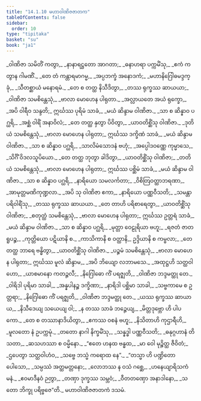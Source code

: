 ```yaml
---
title: "14.1.10 မဟာဝါဏိဇဇာတက"
tableOfContents: false
sidebar:
  order: 10
type: "tipitaka"
basket: "su"
book: "ja1"
---
```



<DynamicBreadcrumb />

<Division number="180" book="ja1" e="ch" v="22" p="298">

<Paragraph number="2736" type="verses" book="ja1">
_ဝါဏိဇာ သမိတိံ ကတွာ,_  
_နာနာရဋ္ဌတော အာဂတာ;_  
_ဓနာဟရာ ပက္ကမိံသု,_  
_ဧကံ ကတွာန ဂါမဏိံ._  

</Paragraph>

</Division>
<Division number="181" book="ja1" e="ch" v="22" p="298">

<Paragraph number="2737" type="verses" book="ja1">
_တေ တံ ကန္တာရမာဂမ္မ,_  
_အပ္ပဘက္ခံ အနောဒကံ;_  
_မဟာနိဂြေါဓမဒ္ဒက္ခုံ,_  
_သီတစ္ဆာယံ မနောရမံ._  

</Paragraph>

</Division>
<Division number="182" book="ja1" e="ch" v="22" p="298">

<Paragraph number="2738" type="verses" book="ja1">
_တေ စ တတ္ထ နိသီဒိတွာ,_  
_တဿ ရုက္ခဿ ဆာယယာ;_  
_ဝါဏိဇာ သမစိန္တေသုံ,_  
_ဗာလာ မောဟေန ပါရုတာ._  

</Paragraph>

</Division>
<Division number="183" book="ja1" e="ch" v="22" p="298">

<Paragraph number="2739" type="verses" book="ja1">
_အလ္လာယတေ အယံ ရုက္ခော,_  
_အပိ ဝါရီဝ သန္ဒတိ;_  
ဣင်္ဃဿ ပုရိမံ သာခံ,_  
_မယံ ဆိန္ဒာမ ဝါဏိဇာ._  

</Paragraph>

</Division>
<Division number="184" book="ja1" e="ch" v="22" p="298">

<Paragraph number="2740" type="verses" book="ja1">
_သာ စ ဆိန္နာဝ ပဂ္ဃရိ,_  
_အစ္ဆံ ဝါရိံ အနာဝိလံ;_  
_တေ တတ္ထ နှတွာ ပိဝိတွာ,_  
_ယာဝတိစ္ဆိံသု ဝါဏိဇာ._  

</Paragraph>

</Division>
<Division number="185" book="ja1" e="ch" v="22" p="298">

<Paragraph number="2741" type="verses" book="ja1">
_ဒုတိယံ သမစိန္တေသုံ,_  
_ဗာလာ မောဟေန ပါရုတာ;_  
ဣင်္ဃဿ ဒက္ခိဏံ သာခံ,_  
_မယံ ဆိန္ဒာမ ဝါဏိဇာ._  

</Paragraph>

</Division>
<Division number="186" book="ja1" e="ch" v="22" p="298">

<Paragraph number="2742" type="verses" book="ja1">
_သာ စ ဆိန္နာဝ ပဂ္ဃရိ,_  
_သာလိမံသောဒနံ ဗဟုံ;_  
_အပ္ပေါဒဝဏ္ဏေ ကုမ္မာသေ,_  
_သိင်္ဂိံ ဝိဒလသူပိယော._  

</Paragraph>

</Division>
<Division number="187" book="ja1" e="ch" v="22" p="299">

<Paragraph number="2743" type="verses" book="ja1">
_တေ တတ္ထ ဘုတွာ ခါဒိတွာ,_  
_ယာဝတိစ္ဆိံသု ဝါဏိဇာ;_  
_တတိယံ သမစိန္တေသုံ,_  
_ဗာလာ မောဟေန ပါရုတာ;_  
ဣင်္ဃဿ ပစ္ဆိမံ သာခံ,_  
_မယံ ဆိန္ဒာမ ဝါဏိဇာ._  

</Paragraph>

</Division>
<Division number="188" book="ja1" e="ch" v="22" p="299">

<Paragraph number="2744" type="verses" book="ja1">
_သာ စ ဆိန္နာဝ ပဂ္ဃရိ,_  
_နာရိယော သမလင်္ကတာ;_  
_ဝိစိတြဝတ္ထာဘရဏာ,_  
_အာမုတ္တမဏိကုဏ္ဍလာ._  

</Paragraph>

</Division>
<Division number="189" book="ja1" e="ch" v="22" p="299">

<Paragraph number="2745" type="verses" book="ja1">
_အပိ သု ဝါဏိဇာ ဧကာ,_  
_နာရိယော ပဏ္ဏဝီသတိ;_  
_သမန္တာ ပရိဝါရိံသု,_  
_တဿ ရုက္ခဿ ဆာယယာ._  

</Paragraph>

</Division>
<Division number="190" book="ja1" e="ch" v="22" p="299">

<Paragraph number="2746" type="verses" book="ja1">
_တေ တာဟိ ပရိစာရေတွာ,_  
_ယာဝတိစ္ဆိံသု ဝါဏိဇာ;_  
_စတုတ္ထံ သမစိန္တေသုံ,_  
_ဗာလာ မောဟေန ပါရုတာ;_  
ဣင်္ဃဿ ဥတ္တရံ သာခံ,_  
_မယံ ဆိန္ဒာမ ဝါဏိဇာ._  

</Paragraph>

</Division>
<Division number="191" book="ja1" e="ch" v="22" p="299">

<Paragraph number="2747" type="verses" book="ja1">
_သာ စ ဆိန္နာဝ ပဂ္ဃရိ,_  
_မုတ္တာ ဝေဠုရိယာ ဗဟူ;_  
_ရဇတံ ဇာတရူပဉ္စ,_  
_ကုတ္တိယော ပဋိယာနိ စ._  

</Paragraph>

</Division>
<Division number="192" book="ja1" e="ch" v="22" p="299">

<Paragraph number="2748" type="verses" book="ja1">
_ကာသိကာနိ စ ဝတ္ထာနိ,_  
ဥဒ္ဒိယာနိ စ ကမ္ဗလာ;_  
_တေ တတ္ထ ဘာရေ ဗန္ဓိတွာ,_  
_ယာဝတိစ္ဆိံသု ဝါဏိဇာ._  

</Paragraph>

</Division>
<Division number="193" book="ja1" e="ch" v="22" p="299">

<Paragraph number="2749" type="verses" book="ja1">
_ပဉ္စမံ သမစိန္တေသုံ,_  
_ဗာလာ မောဟေန ပါရုတာ;_  
ဣင်္ဃဿ မူလံ ဆိန္ဒာမ,_  
_အပိ ဘိယျော လဘာမသေ._  

</Paragraph>

</Division>
<Division number="194" book="ja1" e="ch" v="22" p="299">

<Paragraph number="2750" type="verses" book="ja1">
_အထုဋ္ဌဟိ သတ္ထဝါဟော,_  
_ယာစမာနော ကတဉ္ဇလီ;_  
_နိဂြေါဓော ကိံ ပရဇ္ဈတိ,_  
_ဝါဏိဇာ ဘဒ္ဒမတ္ထု တေ._  

</Paragraph>

</Division>
<Division number="195" book="ja1" e="ch" v="22" p="299">

<Paragraph number="2751" type="verses" book="ja1">
_ဝါရိဒါ ပုရိမာ သာခါ,_  
_အန္နပါနဉ္စ ဒက္ခိဏာ;_  
_နာရိဒါ ပစ္ဆိမာ သာခါ,_  
_သဗ္ဗကာမေ စ ဥတ္တရာ;_  
_နိဂြေါဓော ကိံ ပရဇ္ဈတိ,_  
_ဝါဏိဇာ ဘဒ္ဒမတ္ထု တေ._  

</Paragraph>

</Division>
<Division number="196" book="ja1" e="ch" v="22" p="299">

<Paragraph number="2752" type="verses" book="ja1">
_ယဿ ရုက္ခဿ ဆာယာယ,_  
_နိသီဒေယျ သယေယျ ဝါ;_  
_န တဿ သာခံ ဘဉ္ဇေယျ,_  
_မိတ္တဒုဗ္ဘော ဟိ ပါပကော._  

</Paragraph>

</Division>
<Division number="197" book="ja1" e="ch" v="22" p="299">

<Paragraph number="2753" type="verses" book="ja1">
_တေ စ တဿာနာဒိယိတွာ,_  
_ဧကဿ ဝစနံ ဗဟူ;_  
_နိသိတာဟိ ကုဌာရီဟိ,_  
_မူလတော နံ ဥပက္ကမုံ._  

</Paragraph>

</Division>
<Division number="198" book="ja1" e="ch" v="22" p="300">

<Paragraph number="2754" type="verses" book="ja1">
_တတော နာဂါ နိက္ခမိံသု,_  
_သန္နဒ္ဓါ ပဏ္ဏဝီသတိ;_  
_ဓနုဂ္ဂဟာနံ တိသတာ,_  
_ဆသဟဿာ စ ဝမ္မိနော._  

</Paragraph>

</Division>
<Division number="199" book="ja1" e="ch" v="22" p="300">

<Paragraph number="2755" type="verses" book="ja1">
_“ဧတေ ဟနထ ဗန္ဓထ,_  
_မာ ဝေါ မုဉ္စိတ္ထ ဇီဝိတံ;_  
_ဌပေတွာ သတ္ထဝါဟံဝ,_  
_သဗ္ဗေ ဘသ္မံ ကရောထ နေ”._  

</Paragraph>

</Division>
<Division number="200" book="ja1" e="ch" v="22" p="300">

<Paragraph number="2756" type="verses" book="ja1">
_“တသ္မာ ဟိ ပဏ္ဍိတော ပေါသော,_  
_သမ္ပဿံ အတ္ထမတ္တနော;_  
_လောဘဿ န ဝသံ ဂစ္ဆေ,_  
_ဟနေယျာရိသကံ မနံ._  

</Paragraph>

</Division>
<Division number="201" book="ja1" e="ch" v="22" p="300">

<Paragraph number="2757" type="verses" book="ja1">
_ဧဝမာဒီနဝံ ဉတွာ,_  
_တဏှာ ဒုက္ခဿ သမ္ဘဝံ;_  
_ဝီတတဏှော အနာဒါနော,_  
_သတော ဘိက္ခု ပရိဗ္ဗဇေ”တိ._  


</Paragraph>
</Division>

<Paragraph number="2758" type="center" book="ja1">
မဟာဝါဏိဇဇာတကံ ဒသမံ.
</Paragraph>